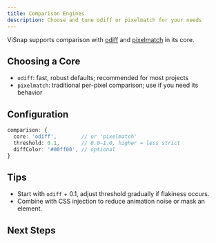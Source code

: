 ```yaml
---
title: Comparison Engines
description: Choose and tune odiff or pixelmatch for your needs
---
```


ViSnap supports comparison with [odiff](https://github.com/dmtrKovalenko/odiff) and [pixelmatch](https://github.com/mapbox/pixelmatch) in its core.

## Choosing a Core

- `odiff`: fast, robust defaults; recommended for most projects
- `pixelmatch`: traditional per-pixel comparison; use if you need its behavior

## Configuration

```typescript
comparison: {
  core: 'odiff',        // or 'pixelmatch'
  threshold: 0.1,       // 0.0–1.0, higher = less strict
  diffColor: '#00ff00', // optional
}
```

## Tips

- Start with `odiff` + 0.1, adjust threshold gradually if flakiness occurs.
- Combine with CSS injection to reduce animation noise or mask an element.

## Next Steps


